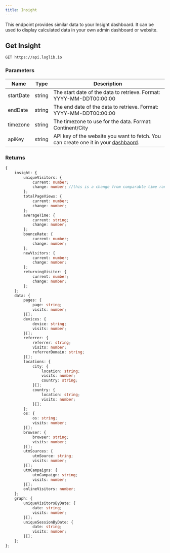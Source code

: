 ```yaml
---
title: Insight
---
```


This endpoint provides similar data to your Insight dashboard. It can be used to display calculated data in your own admin dashboard or website.


## Get Insight

```bash
GET https://api.loglib.io
```

### Parameters

| Name | Type | Description |
|------|------|-------------|
startDate | string | The start date of the data to retrieve. Format: YYYY-MM-DDT00:00:00
endDate | string | The end date of the data to retrieve. Format: YYYY-MM-DDT00:00:00
timezone | string | The timezone to use for the data. Format: Continent/City
apiKey | string | API key of the website you want to fetch. You can create one it in your [dashbaord](https://loglib.io/dashboard/api-keys).

### Returns

```ts
{
    insight: {
        uniqueVisitors: {
            current: number;
            change: number; //this is a change from comparable time range in the past. 
        };
        totalPageViews: {
            current: number;
            change: number;
        };
        averageTime: {
            current: string;
            change: number;
        };
        bounceRate: {
            current: number;
            change: number;
        };
        newVisitors: {
            current: number;
            change: number;
        };
        returningVisitor: {
            current: number;
            change: number;
        };
    };
    data: {
        pages: {
            page: string;
            visits: number;
        }[];
        devices: {
            device: string;
            visits: number;
        }[];
        referrer: {
            referrer: string;
            visits: number;
            referrerDomain: string;
        }[];
        locations: {
            city: {
                location: string;
                visits: number;
                country: string;
            }[];
            country: {
                location: string;
                visits: number;
            }[];
        };
        os: {
            os: string;
            visits: number;
        }[];
        browser: {
            browser: string;
            visits: number;
        }[];
        utmSources: {
            utmSource: string;
            visits: number;
        }[];
        utmCampaigns: {
            utmCampaign: string;
            visits: number;
        }[];
        onlineVisitors: number;
    };
    graph: {
        uniqueVisitorsByDate: {
            date: string;
            visits: number;
        }[];
        uniqueSessionByDate: {
            date: string;
            visits: number;
        }[];
    };
};
```